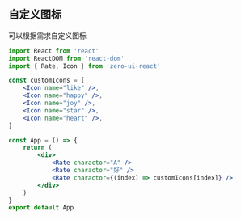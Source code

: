 ## 自定义图标

可以根据需求自定义图标

```jsx
import React from 'react'
import ReactDOM from 'react-dom'
import { Rate, Icon } from 'zero-ui-react'

const customIcons = [
    <Icon name="like" />,
    <Icon name="happy" />,
    <Icon name="joy" />,
    <Icon name="star" />,
    <Icon name="heart" />,
]

const App = () => {
    return (
        <div>
            <Rate charactor="A" />
            <Rate charactor="好" />
            <Rate charactor={(index) => customIcons[index]} />
        </div>
    )
}
export default App
```
